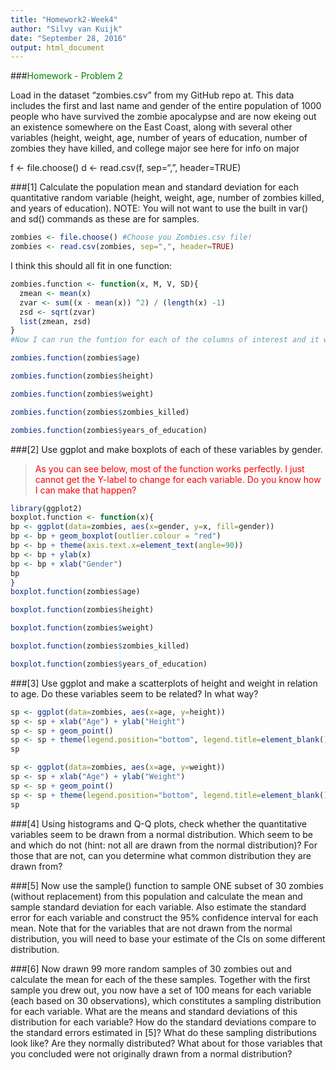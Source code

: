 ```yaml
---
title: "Homework2-Week4"
author: "Silvy van Kuijk"
date: "September 28, 2016"
output: html_document
---
```



###<span style="color:green">Homework - Problem 2</span>

Load in the dataset "zombies.csv" from my GitHub repo at. This data includes the first and last name and gender of the entire population of 1000 people who have survived the zombie apocalypse and are now ekeing out an existence somewhere on the East Coast, along with several other variables (height, weight, age, number of years of education, number of zombies they have killed, and college major see here for info on major

f <- file.choose() d <- read.csv(f, sep=",", header=TRUE)

###[1] Calculate the population mean and standard deviation for each quantitative random variable (height, weight, age, number of zombies killed, and years of education). NOTE: You will not want to use the built in var() and sd() commands as these are for samples.

```r
zombies <- file.choose() #Choose you Zombies.csv file!
zombies <- read.csv(zombies, sep=",", header=TRUE)
```

I think this should all fit in one function:
```r
zombies.function <- function(x, M, V, SD){
  zmean <- mean(x)
  zvar <- sum((x - mean(x)) ^2) / (length(x) -1)
  zsd <- sqrt(zvar)
  list(zmean, zsd)
}
#Now I can run the funtion for each of the columns of interest and it will first give you the mean, then the SD:

zombies.function(zombies$age)

zombies.function(zombies$height)

zombies.function(zombies$weight)

zombies.function(zombies$zombies_killed)

zombies.function(zombies$years_of_education)
```

###[2] Use ggplot and make boxplots of each of these variables by gender.

><span style="color:red">As you can see below, most of the function works perfectly. I just cannot get the Y-label to change for each variable. Do you know how I can make that happen?</span>

```r
library(ggplot2)
boxplot.function <- function(x){
bp <- ggplot(data=zombies, aes(x=gender, y=x, fill=gender))
bp <- bp + geom_boxplot(outlier.colour = "red")
bp <- bp + theme(axis.text.x=element_text(angle=90))
bp <- bp + ylab(x)
bp <- bp + xlab("Gender")
bp
}
boxplot.function(zombies$age)

boxplot.function(zombies$height)

boxplot.function(zombies$weight)

boxplot.function(zombies$zombies_killed)

boxplot.function(zombies$years_of_education)
```

###[3] Use ggplot and make a scatterplots of height and weight in relation to age. Do these variables seem to be related? In what way?

```r
sp <- ggplot(data=zombies, aes(x=age, y=height)) 
sp <- sp + xlab("Age") + ylab("Height")
sp <- sp + geom_point()
sp <- sp + theme(legend.position="bottom", legend.title=element_blank())
sp
```

```r
sp <- ggplot(data=zombies, aes(x=age, y=weight)) 
sp <- sp + xlab("Age") + ylab("Weight")
sp <- sp + geom_point()
sp <- sp + theme(legend.position="bottom", legend.title=element_blank())
sp
```

###[4] Using histograms and Q-Q plots, check whether the quantitative variables seem to be drawn from a normal distribution. Which seem to be and which do not (hint: not all are drawn from the normal distribution)? For those that are not, can you determine what common distribution they are drawn from?

###[5] Now use the sample() function to sample ONE subset of 30 zombies (without replacement) from this population and calculate the mean and sample standard deviation for each variable. Also estimate the standard error for each variable and construct the 95% confidence interval for each mean. Note that for the variables that are not drawn from the normal distribution, you will need to base your estimate of the CIs on some different distribution.

###[6] Now drawn 99 more random samples of 30 zombies out and calculate the mean for each of the these samples. Together with the first sample you drew out, you now have a set of 100 means for each variable (each based on 30 observations), which constitutes a sampling distribution for each variable. What are the means and standard deviations of this distribution for each variable? How do the standard deviations compare to the standard errors estimated in [5]? What do these sampling distributions look like? Are they normally distributed? What about for those variables that you concluded were not originally drawn from a normal distribution?